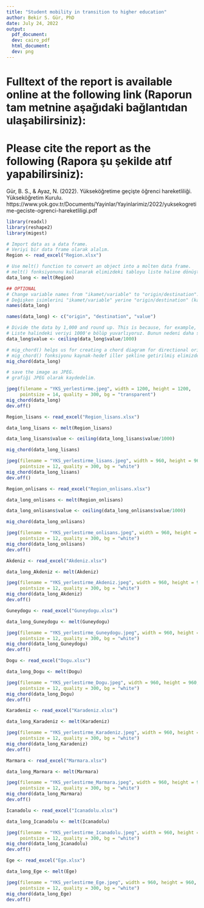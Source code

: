 ```yaml
---
title: "Student mobility in transition to higher education"
author: Bekir S. Gür, PhD
date: July 24, 2022
output:
  pdf_document:
  dev: cairo_pdf
  html_document:
  dev: png
---
```


# Fulltext of the report is available online at the following link (Raporun tam metnine aşağıdaki bağlantıdan ulaşabilirsiniz):
# Please cite the report as the following (Rapora şu şekilde atıf yapabilirsiniz):
Gür, B. S., & Ayaz, N. (2022). Yükseköğretime geçişte öğrenci hareketliliği. Yükseköğretim Kurulu. https://www.yok.gov.tr/Documents/Yayinlar/Yayinlarimiz/2022/yuksekogretime-geciste-ogrenci-hareketliligi.pdf



```r
library(readxl)
library(reshape2)
library(migest)
```


```r
# Import data as a data frame.
# Veriyi bir data frame olarak alalım.
Region <- read_excel("Region.xlsx")

# Use melt() function to convert an object into a molten data frame.
# melt() fonksiyonunu kullanarak elimizdeki tabloyu liste haline dönüştürelim.
data_long <- melt(Region)

## OPTIONAL
# Change variable names from "ikamet/variable" to "origin/destination":
# Değişken isimlerini "ikamet/variable" yerine "origin/destination" (kaynak/hedef) şeklinde dönüştürmek:
names(data_long)

names(data_long) <- c("origin", "destination", "value")

# Divide the data by 1,000 and round up. This is because, for example, 240 instead of 240,000 will appear in the graph we will create later. Thus, the graph will appear simpler and clearer.
# Liste halindeki veriyi 1000'e bölüp yuvarlıyoruz. Bunun nedeni daha sonra oluşturacağımız grafikte örneğin 240,000 yerine 240 görünsün. Böylece, grafik daha sade ve anlaşılır görünsün. 
data_long$value <- ceiling(data_long$value/1000)

```


```r
# mig_chord() helps us for creating a chord diagram for directional origin-destination data. We will use chord diagrams to show students mobility between regions and cities.
# mig_chord() fonksiyonu kaynak-hedef iller şekline getirilmiş elimizdeki veriyi kolayca grafiğe dökmemize yardım ediyor. Kordon diyagramlarını, öğrencilerin bölgeler ve şehirler arası hareketliliğini göstermek için kullanacağız.
mig_chord(data_long)
```


```r
# save the image as JPEG.
# grafiği JPEG olarak kaydedelim.

jpeg(filename = "YKS_yerlestirme.jpeg", width = 1200, height = 1200,
     pointsize = 14, quality = 300, bg = "transparent")
mig_chord(data_long)
dev.off()

```

```r

Region_lisans <- read_excel("Region_lisans.xlsx")

data_long_lisans <- melt(Region_lisans)

data_long_lisans$value <- ceiling(data_long_lisans$value/1000)

mig_chord(data_long_lisans)

jpeg(filename = "YKS_yerlestirme_lisans.jpeg", width = 960, height = 960,
     pointsize = 12, quality = 300, bg = "white")
mig_chord(data_long_lisans)
dev.off()

```


```r
Region_onlisans <- read_excel("Region_onlisans.xlsx")

data_long_onlisans <- melt(Region_onlisans)

data_long_onlisans$value <- ceiling(data_long_onlisans$value/1000)

mig_chord(data_long_onlisans)

jpeg(filename = "YKS_yerlestirme_onlisans.jpeg", width = 960, height = 960,
     pointsize = 12, quality = 300, bg = "white")
mig_chord(data_long_onlisans)
dev.off()

```


```r

Akdeniz <- read_excel("Akdeniz.xlsx")

data_long_Akdeniz <- melt(Akdeniz)

jpeg(filename = "YKS_yerlestirme_Akdeniz.jpeg", width = 960, height = 960,
     pointsize = 12, quality = 300, bg = "white")
mig_chord(data_long_Akdeniz)
dev.off()

```

```r

Guneydogu <- read_excel("Guneydogu.xlsx")

data_long_Guneydogu <- melt(Guneydogu)

jpeg(filename = "YKS_yerlestirme_Guneydogu.jpeg", width = 960, height = 960,
     pointsize = 12, quality = 300, bg = "white")
mig_chord(data_long_Guneydogu)
dev.off()
```


```r

Dogu <- read_excel("Dogu.xlsx")

data_long_Dogu <- melt(Dogu)

jpeg(filename = "YKS_yerlestirme_Dogu.jpeg", width = 960, height = 960,
     pointsize = 12, quality = 300, bg = "white")
mig_chord(data_long_Dogu)
dev.off()

```

```r
Karadeniz <- read_excel("Karadeniz.xlsx")

data_long_Karadeniz <- melt(Karadeniz)

jpeg(filename = "YKS_yerlestirme_Karadeniz.jpeg", width = 960, height = 960,
     pointsize = 12, quality = 300, bg = "white")
mig_chord(data_long_Karadeniz)
dev.off()

```

```r

Marmara <- read_excel("Marmara.xlsx")

data_long_Marmara <- melt(Marmara)

jpeg(filename = "YKS_yerlestirme_Marmara.jpeg", width = 960, height = 960,
     pointsize = 12, quality = 300, bg = "white")
mig_chord(data_long_Marmara)
dev.off()

```

```r
Icanadolu <- read_excel("Icanadolu.xlsx")

data_long_Icanadolu <- melt(Icanadolu)

jpeg(filename = "YKS_yerlestirme_Icanadolu.jpeg", width = 960, height = 960,
     pointsize = 12, quality = 300, bg = "white")
mig_chord(data_long_Icanadolu)
dev.off()

```

```r

Ege <- read_excel("Ege.xlsx")

data_long_Ege <- melt(Ege)

jpeg(filename = "YKS_yerlestirme_Ege.jpeg", width = 960, height = 960,
     pointsize = 12, quality = 300, bg = "white")
mig_chord(data_long_Ege)
dev.off()

```

